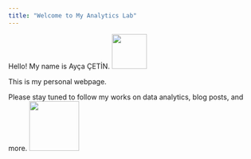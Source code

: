 ```yaml
---
title: "Welcome to My Analytics Lab"
---
```


Hello! My name is Ayça ÇETİN. ![](images/2f79cab3c0274c157d52d77f0f998e24.gif){width="70"}

This is my personal webpage.

Please stay tuned to follow my works on data analytics, blog posts, and more. ![](images/bam-animations-v05-wink.gif){width="100"}
